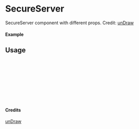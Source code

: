 
<Meta of={SecureServer} title="unDraw/SecureServer" />

# SecureServer

SecureServer component with different props.
Credit: [unDraw](https://undraw.co/illustrations)

#### Example

<Canvas of={SecureServer.Primary} />

## Usage

```ts
import { SecureServer } from "yadl-ui";

const Example = () => {
  return (
      <SecureServer />
  );
};

export default Example;
```

#### Credits
[unDraw](https://undraw.co/illustrations)
